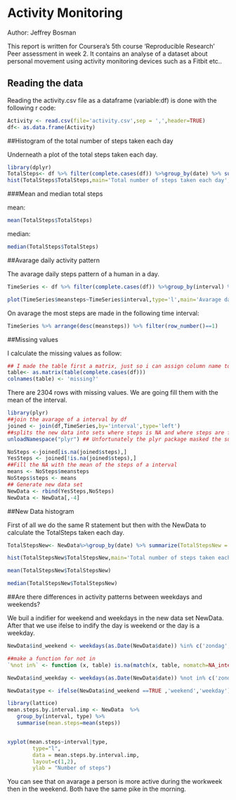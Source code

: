 Activity Monitoring
================================

Author: Jeffrey Bosman

This report is written for Coursera's 5th course 'Reproducible Research' Peer assessment in week 2. It contains an analyse of a dataset about personal movement using activity monitoring devices such as a Fitbit etc..

## Reading the data

Reading the activity.csv file as a dataframe (variable:df) is done with the following r code:

```{r reading in the data,echo=TRUE}

Activity <- read.csv(file='activity.csv',sep = ',',header=TRUE)
df<- as.data.frame(Activity)
```

##Histogram of the total number of steps taken each day

Underneath a plot of the total steps taken each day.
```{r histogram , message=FALSE, warning=FALSE}
library(dplyr) 
TotalSteps<- df %>% filter(complete.cases(df)) %>%group_by(date) %>% summarize(TotalSteps = sum(steps))
hist(TotalSteps$TotalSteps,main='Total number of steps taken each day',col = 'purple',xlab='Total Steps')

```

###Mean and median total steps

mean:
```{r mean}
mean(TotalSteps$TotalSteps)
```
median:
```{r median}
median(TotalSteps$TotalSteps)
```


##Avarage daily activity pattern

The avarage daily steps pattern of a human in a day. 

```{r Avarage day pattern}
TimeSeries <- df %>% filter(complete.cases(df)) %>%group_by(interval) %>% summarize(meansteps = mean(steps))

plot(TimeSeries$meansteps~TimeSeries$interval,type='l',main='Avarage daily activity pattern' , col='purple',xlab='Interval', ylab='Avarage steps')
```

On avarage the most steps are made in the following time interval:

```{r most steps made interval , message=FALSE, warning=FALSE}
TimeSeries %>% arrange(desc(meansteps)) %>% filter(row_number()==1)

```

##Missing values

I calculate the missing values as follow:
```{r missing values}
## I made the table first a matrix, just so i can assign column name to it
table<- as.matrix(table(complete.cases(df)))
colnames(table) <- 'missing?' 
```

There are 2304 rows with missing values. We are going fill them with the mean of the interval.

```{r make a new data set, message=FALSE, warning=FALSE}
library(plyr)
##join the avarage of a interval by df
joined <- join(df,TimeSeries,by='interval',type='left')
##splits the new data into sets where steps is NA and where steps are filled
unloadNamespace("plyr") ## Unfortunately the plyr package masked the summarize function, so i unload the plr function

NoSteps <-joined[is.na(joined$steps),]
YesSteps <- joined[!is.na(joined$steps),]
##Fill the NA with the mean of the steps of a interval
means <- NoSteps$meansteps
NoSteps$steps <- means
## Generate new data set
NewData <- rbind(YesSteps,NoSteps)
NewData <- NewData[,-4]
```

##New Data histogram

First of all we do the same R statement but then with the NewData to calculate the TotalSteps taken each day.
```{r NewData histogram}
TotalStepsNew<- NewData%>%group_by(date) %>% summarize(TotalStepsNew = sum(steps))

hist(TotalStepsNew$TotalStepsNew,main='Total number of steps taken each day',col = 'purple',xlab='Total Steps')
```

```{r mean new}
mean(TotalStepsNew$TotalStepsNew)
```


```{r median new}
median(TotalStepsNew$TotalStepsNew)
```

##Are there differences in activity patterns between weekdays and weekends?

We buil a indifier for weekend and weekdays in the new data set NewData. After that we use ifelse to indify the day is weekend or the day is a weekday.
```{r make a indicator for weekend and weekdays}
NewData$ind_weekend <- weekdays(as.Date(NewData$date)) %in% c('zondag', 'zaterdag','saturday','sunday') ## my systemlanquage is dutch so i wrote it in dutch and for reproducibility in english to.

##make a function for not in
`%not in%` <- function (x, table) is.na(match(x, table, nomatch=NA_integer_))

NewData$ind_weekday <- weekdays(as.Date(NewData$date)) %not in% c('zondag', 'zaterdag','saturday','sunday')

NewData$type <- ifelse(NewData$ind_weekend ==TRUE ,'weekend','weekday')

```

```{r plot weekday weekend}

library(lattice) 
mean.steps.by.interval.imp <- NewData  %>% 
   group_by(interval, type) %>% 
   summarise(mean.steps=mean(steps))


xyplot(mean.steps~interval|type, 
        type="l", 
        data = mean.steps.by.interval.imp, 
        layout=c(1,2),
        ylab = "Number of steps")

```

You can see that on avarage a person is more active during the workweek then in the weekend. Both have the same pike in the morning.

